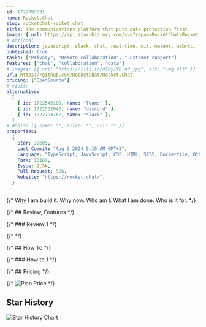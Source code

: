 ```yaml
---
id: 1722793031
name: Rocket.Chat
slug: rocketchat-rocket.chat
title: The communications platform that puts data protection first.
image: { url: https://api.star-history.com/svg?repos=RocketChat/Rocket.Chat }
# optional
description: javascript, slack, chat, real-time, mit, meteor, webrtc, foss, collaboration, free, hacktoberfest,  ,
published: true
tasks: ["Privacy", "Remote collaboration", "Customer support"]
features: ["chat", "collaboration", "data"]
# images: [{ url: "https://iili.io/dI8yiYB.md.jpg", alt: "img alt" }]
url: https://github.com/RocketChat/Rocket.Chat
pricing: ["OpenSource"]
# visit:
alternative:
  [
    { id: 1722543189, name: "Teams" },
    { id: 1722532040, name: "discord" },
    { id: 1722793762, name: "slack" },
  ]
# deals: [{ name: "", price: "", url: "" }]
properties:
  {
    Star: 39685,
    Last Commit: "Aug 3 2024 5:19 AM GMT+3",
    Language: "TypeScript; JavaScript; CSS; HTML; SCSS; Dockerfile; Other",
    Fork: 10189,
    Issue: 2.5k,
    Pull Request: 586,
    Website: "https://rocket.chat/",
  }
---
```


{/* Why I am build it. Why now. Who am I. What I am done. Who is it for. */}

{/* ## Review, Features */}

{/* ### Review 1 */}

{/* <DetailYoutube videoId="" startTime={0} /> */}

{/* ## How To */}

{/* ### How to 1 */}

{/* ## Pricing */}

{/* <Img src="" alt="Plan Price" /> */}

## Star History

![Star History Chart](https://api.star-history.com/svg?repos=RocketChat/Rocket.Chat)
